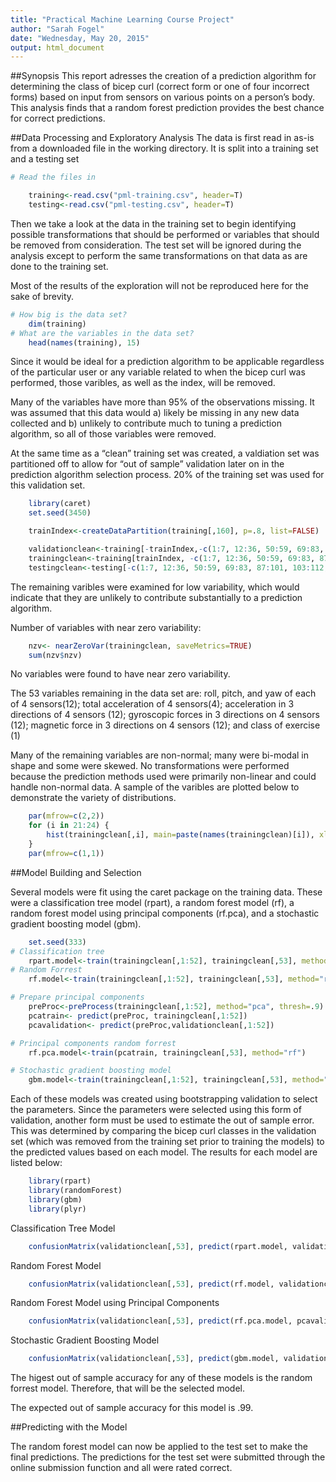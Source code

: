 ```yaml
---
title: "Practical Machine Learning Course Project"
author: "Sarah Fogel"
date: "Wednesday, May 20, 2015"
output: html_document
---
```

##Synopsis
This report adresses the creation of a prediction algorithm for determining the class of bicep curl (correct form or one of four incorrect forms) based on input from sensors on various points on a person's body.  This analysis finds that a random forest prediction provides the best chance for correct predictions.


##Data Processing and Exploratory Analysis
The data is first read in as-is from a downloaded file in the working directory.
It is split into a training set and a testing set

```r

# Read the files in

    training<-read.csv("pml-training.csv", header=T)
    testing<-read.csv("pml-testing.csv", header=T)

```

Then we take a look at the data in the training set to begin identifying possible transformations that should be performed or variables that should be removed from consideration.  The test set will be ignored during the analysis except to perform the same transformations on that data as are done to the training set.

Most of the results of the exploration will not be reproduced here for the sake of brevity.

```r
# How big is the data set?
    dim(training)
# What are the variables in the data set?
    head(names(training), 15)
```
Since it would be ideal for a prediction algorithm to be applicable regardless of the particular user or any variable related to when the bicep curl was performed, those varibles, as well as the index, will be removed. 

Many of the variables have more than 95% of the observations missing.  It was assumed that this data would a) likely be missing in any new data collected and b) unlikely to contribute much to tuning a prediction algorithm, so all of those variables were removed.

At the same time as a "clean" training set was created, a valdiation set was partitioned off to allow for "out of sample" validation later on in the prediction algorithm selection process.  20% of the training set was used for this validation set.

```r
    library(caret)
    set.seed(3450)

    trainIndex<-createDataPartition(training[,160], p=.8, list=FALSE)

    validationclean<-training[-trainIndex,-c(1:7, 12:36, 50:59, 69:83, 87:101, 103:112,125:139, 141:150)]
    trainingclean<-training[trainIndex, -c(1:7, 12:36, 50:59, 69:83, 87:101, 103:112,125:139, 141:150)]
    testingclean<-testing[-c(1:7, 12:36, 50:59, 69:83, 87:101, 103:112,125:139, 141:150)]
```

The remaining varibles were examined for low variability, which would indicate that they are unlikely to contribute substantially to a prediction algorithm.

Number of variables with near zero variability:
```r
    nzv<- nearZeroVar(trainingclean, saveMetrics=TRUE)
    sum(nzv$nzv)
```

No variables were found to have near zero variability.

The 53 variables remaining in the data set are: roll, pitch, and yaw of each of 4 sensors(12); total acceleration of 4 sensors(4); acceleration in 3 directions of 4 sensors (12); gyroscopic forces in 3 directions on 4 sensors (12); magnetic force in 3 directions on 4 sensors (12); and class of exercise (1)

Many of the remaining variables are non-normal; many were bi-modal in shape and some were skewed.  No transformations were performed because the prediction methods used were primarily non-linear and could handle non-normal data.  A sample of the varibles are plotted below to demonstrate the variety of distributions.

```r
    par(mfrow=c(2,2))
    for (i in 21:24) {
        hist(trainingclean[,i], main=paste(names(trainingclean)[i]), xlab="", col="steelblue")
    }
    par(mfrow=c(1,1))
```

##Model Building and Selection

Several models were fit using the caret package on the training data.  These were a classification tree model (rpart), a random forest model (rf), a random forest model using principal components (rf.pca), and a stochastic gradient boosting model (gbm).

```r
    set.seed(333)
# Classification tree
    rpart.model<-train(trainingclean[,1:52], trainingclean[,53], method="rpart")
# Random Forrest
    rf.model<-train(trainingclean[,1:52], trainingclean[,53], method="rf")

# Prepare principal components
    preProc<-preProcess(trainingclean[,1:52], method="pca", thresh=.9)
    pcatrain<- predict(preProc, trainingclean[,1:52])
    pcavalidation<- predict(preProc,validationclean[,1:52])

# Principal components random forrest
    rf.pca.model<-train(pcatrain, trainingclean[,53], method="rf")

# Stochastic gradient boosting model
    gbm.model<-train(trainingclean[,1:52], trainingclean[,53], method="gbm")

```

Each of these models was created using bootstrapping validation to select the parameters.  Since the parameters were selected using this form of validation, another form must be used to estimate the out of sample error.  This was determined by comparing the bicep curl classes in the validation set (which was removed from the training set prior to training the models) to the predicted values based on each model.  The results for each model are listed below:

```r
    library(rpart)
    library(randomForest)
    library(gbm)
    library(plyr)
```

Classification Tree Model
```r
    confusionMatrix(validationclean[,53], predict(rpart.model, validationclean[,1:52]))
```

Random Forest Model
```r
    confusionMatrix(validationclean[,53], predict(rf.model, validationclean[,1:52]))
```

Random Forest Model using Principal Components
```r
    confusionMatrix(validationclean[,53], predict(rf.pca.model, pcavalidation))
```

Stochastic Gradient Boosting Model
```r
    confusionMatrix(validationclean[,53], predict(gbm.model, validationclean[,1:52]))
```

The higest out of sample accuracy for any of these models is the random forrest model.  Therefore, that will be the selected model.

The expected out of sample accuracy for this model is .99.

##Predicting with the Model

The random forest model can now be applied to the test set to make the final predictions.  The predictions for the test set were submitted through the online submission function and all were rated correct.


